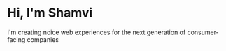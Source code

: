 # Hi, I'm Shamvi

I'm creating noice web experiences for the next generation of consumer-facing companies
